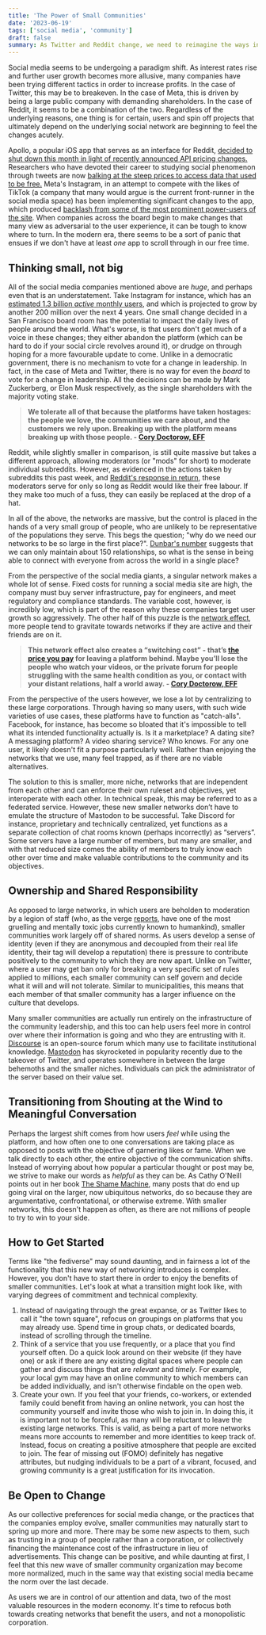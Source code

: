 ```yaml
---
title: 'The Power of Small Communities'
date: '2023-06-19'
tags: ['social media', 'community']
draft: false
summary: As Twitter and Reddit change, we need to reimagine the ways in which we connect with each other.
---
```


Social media seems to be undergoing a paradigm shift. As interest rates rise and further user growth becomes more allusive, many companies have been trying different tactics in order to increase profits. In the case of Twitter, this may be to breakeven. In the case of Meta, this is driven by being a large public company with demanding shareholders. In the case of Reddit, it seems to be a combination of the two. Regardless of the underlying reasons, one thing is for certain, users and spin off projects that ultimately depend on the underlying social network are beginning to feel the changes acutely.

Apollo, a popular iOS app that serves as an interface for Reddit, [decided to shut down this month in light of recently announced API pricing changes.](https://www.theverge.com/2023/6/13/23759180/reddit-protest-private-apollo-christian-selig-subreddit) Researchers who have devoted their career to studying social phenomenon through tweets are now [balking at the steep prices to access data that used to be free.](https://www.nature.com/articles/d41586-023-00460-z) Meta's Instagram, in an attempt to compete with the likes of TikTok (a company that many would argue is the current front-runner in the social media space) has been implementing significant changes to the app, which produced [backlash from some of the most prominent power-users of the site](https://www.theguardian.com/technology/2022/jul/26/instagram-changes-user-backlash-trying-to-be-tiktok). When companies across the board begin to make changes that many view as adversarial to the user experience, it can be tough to know where to turn. In the modern era, there seems to be a sort of panic that ensues if we don't have at least _one_ app to scroll through in our free time.

## Thinking small, not big

All of the social media companies mentioned above are _huge_, and perhaps even that is an understatement. Take Instagram for instance, which has an [estimated 1.3 billion _active_ monthly users](https://www.statista.com/forecasts/1138856/instagram-users-in-the-world), and which is projected to grow by another 200 million over the next 4 years. One small change decided in a San Francisco board room has the potential to impact the daily lives of people around the world. What's worse, is that users don't get much of a voice in these changes; they either abandon the platform (which can be hard to do if your social circle revolves around it), or drudge on through hoping for a more favourable update to come. Unlike in a democratic government, there is no mechanism to vote for a change in leadership. In fact, in the case of Meta and Twitter, there is no way for even the _board_ to vote for a change in leadership. All the decisions can be made by Mark Zuckerberg, or Elon Musk respectively, as the single shareholders with the majority voting stake.

> **We tolerate all of that because the platforms have taken hostages: the people we love, the communities we care about, and the customers we rely upon. Breaking up with the platform means breaking up with those people. - [Cory Doctorow, EFF](https://www.eff.org/deeplinks/2022/03/make-social-media-work-better-make-it-fail-better-0)**

Reddit, while slightly smaller in comparison, is still quite massive but takes a different approach, allowing moderators (or "mods" for short) to moderate individual subreddits. However, as evidenced in the actions taken by subreddits this past week, and [Reddit's response in return](https://www.eff.org/deeplinks/2023/06/what-reddit-got-wrong), these moderators serve for only so long as Reddit would like their free labour. If they make too much of a fuss, they can easily be replaced at the drop of a hat.

In all of the above, the networks are massive, but the control is placed in the hands of a very small group of people, who are unlikely to be representative of the populations they serve. This begs the question; "why do we need our networks to be so large in the first place?". [Dunbar's number](https://www.bbc.com/future/article/20191001-dunbars-number-why-we-can-only-maintain-150-relationships) suggests that we can only maintain about 150 relationships, so what is the sense in being able to connect with everyone from across the world in a single place?

From the perspective of the social media giants, a singular network makes a whole lot of sense. Fixed costs for running a social media site are high, the company must buy server infrastructure, pay for engineers, and meet regulatory and compliance standards. The variable cost, however, is incredibly low, which is part of the reason why these companies target user growth so aggressively. The other half of this puzzle is the [network effect](https://en.wikipedia.org/wiki/Network_effect), more people tend to gravitate towards networks if they are active and their friends are on it.

> **This network effect also creates a “switching cost” - that’s [the price you pay](https://www.eff.org/deeplinks/2021/08/facebooks-secret-war-switching-costs) for leaving a platform behind. Maybe you’ll lose the people who watch your videos, or the private forum for people struggling with the same health condition as you, or contact with your distant relations, half a world away. - [Cory Doctorow, EFF](https://www.eff.org/deeplinks/2022/03/make-social-media-work-better-make-it-fail-better-0)**

From the perspective of the users however, we lose a lot by centralizing to these large corporations. Through having so many users, with such wide varieties of use cases, these platforms have to function as "catch-alls". Facebook, for instance, has become so bloated that it's impossible to tell what its intended functionality actually is. Is it a marketplace? A dating site? A messaging platform? A video sharing service? Who knows. For any one user, it likely doesn't fit a purpose particularly well. Rather than enjoying the networks that we use, many feel trapped, as if there are no viable alternatives.

The solution to this is smaller, more niche, networks that are independent from each other and can enforce their own ruleset and objectives, yet interoperate with each other. In technical speak, this may be referred to as a federated service. However, these new smaller networks don’t have to emulate the structure of Mastodon to be successful. Take Discord for instance, proprietary and technically centralized, yet functions as a separate collection of chat rooms known (perhaps incorrectly) as “servers”. Some servers have a large number of members, but many are smaller, and with that reduced size comes the ability of members to truly know each other over time and make valuable contributions to the community and its objectives.

## Ownership and Shared Responsibility

As opposed to large networks, in which users are beholden to moderation by a legion of staff (who, as the verge [reports](https://www.theverge.com/interface/2020/5/13/21255994/facebook-content-moderator-lawsuit-settlement-mental-health-issues), have one of the most gruelling and mentally toxic jobs currently known to humankind), smaller communities work largely off of shared norms. As users develop a sense of identity (even if they are anonymous and decoupled from their real life identity, their tag will develop a reputation) there is pressure to contribute positively to the community to which they are now apart. Unlike on Twitter, where a user may get ban only for breaking a very specific set of rules applied to millions, each smaller community can self govern and decide what it will and will not tolerate. Similar to municipalities, this means that each member of that smaller community has a larger influence on the culture that develops.

Many smaller communities are actually run entirely on the infrastructure of the community leadership, and this too can help users feel more in control over where their information is going and who they are entrusting with it. [Discourse](https://www.discourse.org/) is an open-source forum which many use to facilitate institutional knowledge. [Mastodon](https://joinmastodon.org/) has skyrocketed in popularity recently due to the takeover of Twitter, and operates somewhere in between the large behemoths and the smaller niches. Individuals can pick the administrator of the server based on their value set.

## Transitioning from Shouting at the Wind to Meaningful Conversation

Perhaps the largest shift comes from how users _feel_ while using the platform, and how often one to one conversations are taking place as opposed to posts with the objective of garnering likes or fame. When we talk directly to each other, the entire objective of the communication shifts. Instead of worrying about how popular a particular thought or post may be, we strive to make our words as _helpful_ as they can be. As Cathy O'Neill points out in her book [The Shame Machine](https://www.penguinrandomhouse.com/books/606203/the-shame-machine-by-cathy-oneil/), many posts that do end up going viral on the larger, now ubiquitous networks, do so because they are argumentative, confrontational, or otherwise extreme. With smaller networks, this doesn't happen as often, as there are not millions of people to try to win to your side.

## How to Get Started

Terms like "the fediverse" may sound daunting, and in fairness a lot of the functionality that this new way of networking introduces is complex. However, you don't have to start there in order to enjoy the benefits of smaller communities. Let's look at what a transition might look like, with varying degrees of commitment and technical complexity.

1. Instead of navigating through the great expanse, or as Twitter likes to call it "the town square", refocus on groupings on platforms that you may already use. Spend time in group chats, or dedicated boards, instead of scrolling through the timeline.
2. Think of a service that you use frequently, or a place that you find yourself often. Do a quick look around on their website (if they have one) or ask if there are any existing digital spaces where people can gather and discuss things that are _relevant_ and _timely_. For example, your local gym may have an online community to which members can be added individually, and isn't otherwise findable on the open web.
3. Create your own. If you feel that your friends, co-workers, or extended family could benefit from having an online network, you can host the community yourself and invite those who wish to join in. In doing this, it is important not to be forceful, as many will be reluctant to leave the existing large networks. This is valid, as being a part of more networks means more accounts to remember and more identities to keep track of. Instead, focus on creating a positive atmosphere that people are excited to join. The fear of missing out (FOMO) definitely has negative attributes, but nudging individuals to be a part of a vibrant, focused, and growing community is a great justification for its invocation.

## Be Open to Change

As our collective preferences for social media change, or the practices that the companies employ evolve, smaller communities may naturally start to spring up more and more. There may be some new aspects to them, such as trusting in a group of people rather than a corporation, or collectively financing the maintenance cost of the infrastructure in lieu of advertisements. This change can be positive, and while daunting at first, I feel that this new wave of smaller community organization may become more normalized, much in the same way that existing social media became the norm over the last decade.

As users we are in control of our attention and data, two of the most valuable resources in the modern economy. It's time to refocus both towards creating networks that benefit the users, and not a monopolistic corporation.
